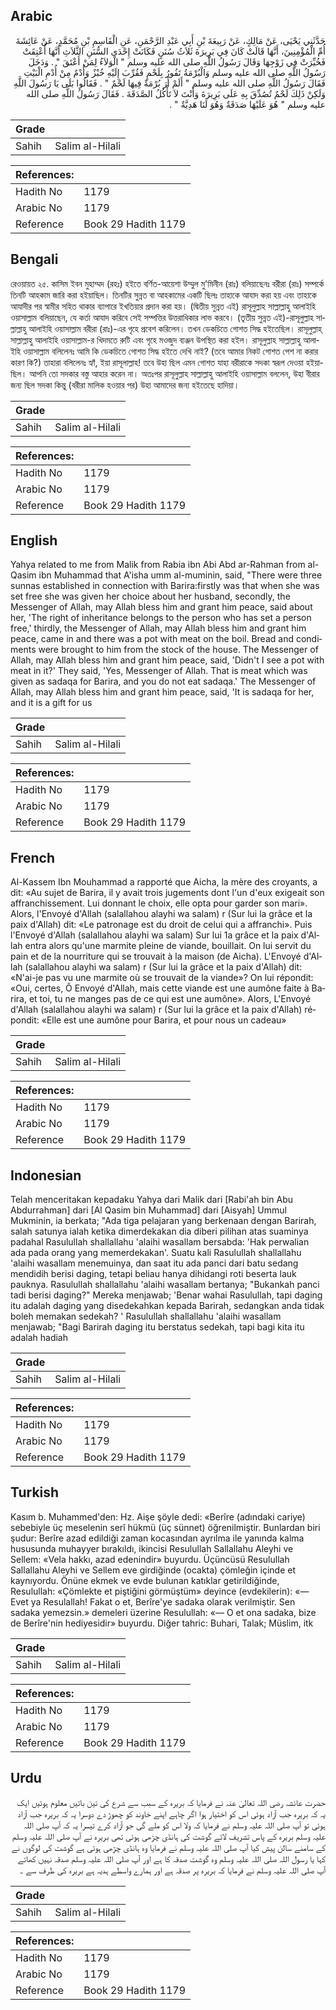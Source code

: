 ## Arabic


<div dir="rtl" lang="ar" style={{fontSize:'larger',backgroundColor:'#f8f9fa',padding:20}}>
حَدَّثَنِي يَحْيَى، عَنْ مَالِكٍ، عَنْ رَبِيعَةَ بْنِ أَبِي عَبْدِ الرَّحْمَنِ، عَنِ الْقَاسِمِ بْنِ مُحَمَّدٍ، عَنْ عَائِشَةَ أُمِّ الْمُؤْمِنِينَ، أَنَّهَا قَالَتْ كَانَ فِي بَرِيرَةَ ثَلاَثُ سُنَنٍ فَكَانَتْ إِحْدَى السُّنَنِ الثَّلاَثِ أَنَّهَا أُعْتِقَتْ فَخُيِّرَتْ فِي زَوْجِهَا وَقَالَ رَسُولُ اللَّهِ صلى الله عليه وسلم ‏"‏ الْوَلاَءُ لِمَنْ أَعْتَقَ ‏"‏ ‏.‏ وَدَخَلَ رَسُولُ اللَّهِ صلى الله عليه وسلم وَالْبُرْمَةُ تَفُورُ بِلَحْمٍ فَقُرِّبَ إِلَيْهِ خُبْزٌ وَأُدْمٌ مِنْ أُدْمِ الْبَيْتِ فَقَالَ رَسُولُ اللَّهِ صلى الله عليه وسلم ‏"‏ أَلَمْ أَرَ بُرْمَةً فِيهَا لَحْمٌ ‏"‏ ‏.‏ فَقَالُوا بَلَى يَا رَسُولَ اللَّهِ وَلَكِنْ ذَلِكَ لَحْمٌ تُصُدِّقَ بِهِ عَلَى بَرِيرَةَ وَأَنْتَ لاَ تَأْكُلُ الصَّدَقَةَ ‏.‏ فَقَالَ رَسُولُ اللَّهِ صلى الله عليه وسلم ‏"‏ هُوَ عَلَيْهَا صَدَقَةٌ وَهُوَ لَنَا هَدِيَّةٌ ‏"‏ ‏.‏
</div>
<div style={{backgroundColor:'#f8f9fa',padding:20, marginBottom: 10}}><table> <thead> <tr> <th>Grade</th> <th></th> </tr> </thead> <tbody> <tr><td>Sahih</td><td>Salim al-Hilali</td></tr></tbody></table><table> <thead> <tr> <th>References:</th> <th></th> </tr> </thead> <tbody><tr><td>Hadith No</td><td>1179</td></tr><tr><td>Arabic No</td><td>1179</td></tr><tr><td>Reference</td><td>Book 29 Hadith 1179</td></tr></tbody></table></div>

## Bengali


<div dir="ltr" lang="bn" style={{fontSize:'larger',backgroundColor:'#f8f9fa',padding:20}}>
রেওয়ায়ত ২৫. কাসিম ইবন মুহাম্মদ (রহঃ) হইতে বর্ণিত-আয়েশা উম্মুল মু'মিনীন (রাঃ) বলিয়াছেনঃ বরীরা (রাঃ) সম্পর্কে তিনটি আহকাম জারি করা হইয়াছিল। তিনটির সুন্নত বা আহকামের একটি ছিলঃ তাহাকে আযাদ করা হয় এবং তাহাকে আযাদীর পর স্বামীর সহিত থাকার ব্যাপারে ইখতিয়ার প্রদান করা হয়। (দ্বিতীয় সুন্নত এই) রাসূলুল্লাহ সাল্লাল্লাহু আলাইহি ওয়াসাল্লাম বলিয়াছেন, যে কর্তা আযাদ করিবে সেই সম্পত্তির উত্তরাধিকার লাভ করবে। (তৃতীয় সুন্নত এই)-রাসূলুল্লাহ সাল্লাল্লাহু আলাইহি ওয়াসাল্লাম বরীরা (রাঃ)-এর গৃহে প্রবেশ করিলেন। তখন ডেকচিতে গোশত সিদ্ধ হইতেছিল। রাসূলুল্লাহ্ সাল্লাল্লাহু আলাইহি ওয়াসাল্লাম-র খিদমতে রুটি এবং গৃহে মওজুদ ব্যঞ্জন উপস্থিত করা হইল। রাসূলুল্লাহ সাল্লাল্লাহু আলাইহি ওয়াসাল্লাম বলিলেনঃ আমি কি ডেকচিতে গোশত সিদ্ধ হইতে দেখি নাই? (তবে আমার নিকট গোশত পেশ না করার কারণ কি?) তাহারা বলিলেনঃ হ্যাঁ, ইয়া রাসূলাল্লাহ! তবে উহা ছিল এমন গোশত যাহা বরীরাকে সদকা স্বরূপ দেওয়া হইয়াছিল। আপনি তো সদকার বস্তু আহার করেন না। অতঃপর রাসূলুল্লাহ সাল্লাল্লাহু আলাইহি ওয়াসাল্লাম বললেন, উহা বীরার জন্য ছিল সদকা কিন্তু (বরীরা মালিক হওয়ার পর) উহা আমাদের জন্য হইতেছে হাদিয়া।
</div>
<div style={{backgroundColor:'#f8f9fa',padding:20, marginBottom: 10}}><table> <thead> <tr> <th>Grade</th> <th></th> </tr> </thead> <tbody> <tr><td>Sahih</td><td>Salim al-Hilali</td></tr></tbody></table><table> <thead> <tr> <th>References:</th> <th></th> </tr> </thead> <tbody><tr><td>Hadith No</td><td>1179</td></tr><tr><td>Arabic No</td><td>1179</td></tr><tr><td>Reference</td><td>Book 29 Hadith 1179</td></tr></tbody></table></div>

## English


<div dir="ltr" lang="en" style={{fontSize:'larger',backgroundColor:'#f8f9fa',padding:20}}>
Yahya related to me from Malik from Rabia ibn Abi Abd ar-Rahman from al-Qasim ibn Muhammad that A'isha umm al-muminin, said, "There were three sunnas established in connection with Barira:firstly was that when she was set free she was given her choice about her husband, secondly, the Messenger of Allah, may Allah bless him and grant him peace, said about her, 'The right of inheritance belongs to the person who has set a person free,' thirdly, the Messenger of Allah, may Allah bless him and grant him peace, came in and there was a pot with meat on the boil. Bread and condiments were brought to him from the stock of the house. The Messenger of Allah, may Allah bless him and grant him peace, said, 'Didn't I see a pot with meat in it?' They said, 'Yes, Messenger of Allah. That is meat which was given as sadaqa for Barira, and you do not eat sadaqa.' The Messenger of Allah, may Allah bless him and grant him peace, said, 'It is sadaqa for her, and it is a gift for us
</div>
<div style={{backgroundColor:'#f8f9fa',padding:20, marginBottom: 10}}><table> <thead> <tr> <th>Grade</th> <th></th> </tr> </thead> <tbody> <tr><td>Sahih</td><td>Salim al-Hilali</td></tr></tbody></table><table> <thead> <tr> <th>References:</th> <th></th> </tr> </thead> <tbody><tr><td>Hadith No</td><td>1179</td></tr><tr><td>Arabic No</td><td>1179</td></tr><tr><td>Reference</td><td>Book 29 Hadith 1179</td></tr></tbody></table></div>

## French


<div dir="ltr" lang="fr" style={{fontSize:'larger',backgroundColor:'#f8f9fa',padding:20}}>
Al-Kassem Ibn Mouhammad a rapporté que Aicha, la mère des croyants, a dit: «Au sujet de Barira, il y avait trois jugements dont l'un d'eux exigeait son affranchissement. Lui donnant le choix, elle opta pour garder son mari». Alors, l'Envoyé d'Allah (salallahou alayhi wa salam) r (Sur lui la grâce et la paix d'Allah) dit: «Le patronage est du droit de celui qui a affranchi». Puis l'Envoyé d'Allah (salallahou alayhi wa salam) Sur lui 1a grâce et la paix d'Allah entra alors qu'une marmite pleine de viande, bouillait. On lui servit du pain et de la nourriture qui se trouvait à la maison (de Aicha). L'Envoyé d'Allah (salallahou alayhi wa salam) r (Sur lui la grâce et la paix d'Allah) dit: «N'ai-je pas vu une marmite où se trouvait de la viande»? On lui répondit: «Oui, certes, Ô Envoyé d'Allah, mais cette viande est une aumône faite à Barira, et toi, tu ne manges pas de ce qui est une aumône». Alors, L'Envoyé d'Allah (salallahou alayhi wa salam) r (Sur lui la grâce et la paix d'Allah) répondit: «Elle est une aumône pour Barira, et pour nous un cadeau»
</div>
<div style={{backgroundColor:'#f8f9fa',padding:20, marginBottom: 10}}><table> <thead> <tr> <th>Grade</th> <th></th> </tr> </thead> <tbody> <tr><td>Sahih</td><td>Salim al-Hilali</td></tr></tbody></table><table> <thead> <tr> <th>References:</th> <th></th> </tr> </thead> <tbody><tr><td>Hadith No</td><td>1179</td></tr><tr><td>Arabic No</td><td>1179</td></tr><tr><td>Reference</td><td>Book 29 Hadith 1179</td></tr></tbody></table></div>

## Indonesian


<div dir="ltr" lang="id" style={{fontSize:'larger',backgroundColor:'#f8f9fa',padding:20}}>
Telah menceritakan kepadaku Yahya dari Malik dari [Rabi'ah bin Abu Abdurrahman] dari [Al Qasim bin Muhammad] dari [Aisyah] Ummul Mukminin, ia berkata; "Ada tiga pelajaran yang berkenaan dengan Barirah, salah satunya ialah ketika dimerdekakan dia diberi pilihan atas suaminya padahal Rasulullah shallallahu 'alaihi wasallam bersabda: 'Hak perwalian ada pada orang yang memerdekakan'. Suatu kali Rasulullah shallallahu 'alaihi wasallam menemuinya, dan saat itu ada panci dari batu sedang mendidih berisi daging, tetapi beliau hanya dihidangi roti beserta lauk pauknya. Rasulullah shallallahu 'alaihi wasallam bertanya; "Bukankah panci tadi berisi daging?" Mereka menjawab; 'Benar wahai Rasulullah, tapi daging itu adalah daging yang disedekahkan kepada Barirah, sedangkan anda tidak boleh memakan sedekah? ' Rasulullah shallallahu 'alaihi wasallam menjawab; "Bagi Barirah daging itu berstatus sedekah, tapi bagi kita itu adalah hadiah
</div>
<div style={{backgroundColor:'#f8f9fa',padding:20, marginBottom: 10}}><table> <thead> <tr> <th>Grade</th> <th></th> </tr> </thead> <tbody> <tr><td>Sahih</td><td>Salim al-Hilali</td></tr></tbody></table><table> <thead> <tr> <th>References:</th> <th></th> </tr> </thead> <tbody><tr><td>Hadith No</td><td>1179</td></tr><tr><td>Arabic No</td><td>1179</td></tr><tr><td>Reference</td><td>Book 29 Hadith 1179</td></tr></tbody></table></div>

## Turkish


<div dir="ltr" lang="tr" style={{fontSize:'larger',backgroundColor:'#f8f9fa',padding:20}}>
Kasım b. Muhammed'den: Hz. Aişe şöyle dedi: «Berîre (adındaki cariye) sebebiyle üç meselenin serî hükmü (üç sünnet) öğrenilmiştir. Bunlardan biri şudur: Berîre azad edildiği zaman kocasından ayrılma ile yanında kalma hususunda mu­hayyer bırakıldı, ikincisi Resulullah Sallallahu Aleyhi ve Sellem: «Vela hakkı, azad edenindir» buyurdu. Üçüncüsü Resulullah Sallallahu Aleyhi ve Sellem eve girdiğinde (ocakta) çömleğin içinde et kaynıyordu. Önüne ekmek ve evde bulunan katıklar getirildiğinde, Resulullah: «Çömlekte et piştiğini görmüştüm» deyince (evdekilerin): «— Evet ya Resulallah! Fakat o et, Berîre'ye sadaka olarak verilmiştir. Sen sadaka yemezsin.» demeleri üzerine Resulullah: «— O et ona sadaka, bize de Berîre'nin hediyesidir» buyurdu. Diğer tahric: Buhari, Talak; Müslim, itk
</div>
<div style={{backgroundColor:'#f8f9fa',padding:20, marginBottom: 10}}><table> <thead> <tr> <th>Grade</th> <th></th> </tr> </thead> <tbody> <tr><td>Sahih</td><td>Salim al-Hilali</td></tr></tbody></table><table> <thead> <tr> <th>References:</th> <th></th> </tr> </thead> <tbody><tr><td>Hadith No</td><td>1179</td></tr><tr><td>Arabic No</td><td>1179</td></tr><tr><td>Reference</td><td>Book 29 Hadith 1179</td></tr></tbody></table></div>

## Urdu


<div dir="rtl" lang="ur" style={{fontSize:'larger',backgroundColor:'#f8f9fa',padding:20}}>
حضرت عائشہ رضی اللہ تعالیٰ عنہ نے فرمایا کہ بریرہ کے سبب سے شرع کی تین باتیں معلوم ہوئیں ایک یہ کہ بریرہ جب آزاد ہوئی اس کو اختیار ہوا اگر چاہے اپنے خاوند کو چھوڑ دے دوسرا یہ کہ بریرہ جب آزاد ہوئی تو آپ صلی اللہ علیہ وسلم نے فرمایا کہ ولا اس کو ملے گی جو آزاد کرے تیسرا یہ کہ آپ صلی اللہ علیہ وسلم بریرہ کے پاس تشریف لائے گوشت کی ہانڈی چڑھی ہوئی تھی بریرہ نے آپ صلی اللہ علیہ وسلم کے سامنے سالن پیش کیا آپ صلی اللہ علیہ وسلم نے فرمایا وہ ہانڈی چڑھی ہوئی ہے گوشت کی لوگوں نے کہا یا رسول اللہ صلی اللہ علیہ وسلم وہ گوشت صدقہ کا ہے اور آپ صلی اللہ علیہ وسلم صدقہ نہیں کھاتے آپ صلی اللہ علیہ وسلم نے فرمایا کہ بریرہ پر صدقہ ہے اور ہمارے واسطے ہدیہ ہے بریرہ کی طرف سے ۔
</div>
<div style={{backgroundColor:'#f8f9fa',padding:20, marginBottom: 10}}><table> <thead> <tr> <th>Grade</th> <th></th> </tr> </thead> <tbody> <tr><td>Sahih</td><td>Salim al-Hilali</td></tr></tbody></table><table> <thead> <tr> <th>References:</th> <th></th> </tr> </thead> <tbody><tr><td>Hadith No</td><td>1179</td></tr><tr><td>Arabic No</td><td>1179</td></tr><tr><td>Reference</td><td>Book 29 Hadith 1179</td></tr></tbody></table></div>